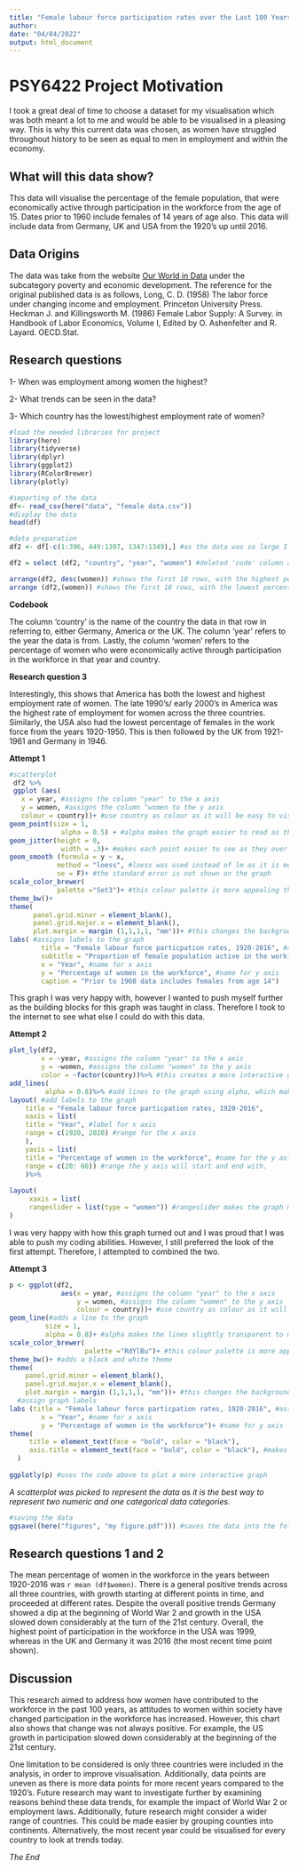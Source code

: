 ```yaml
---
title: "Female labour force participation rates over the Last 100 Years"
author: 
date: "04/04/2022"
output: html_document
---
```


# PSY6422 Project Motivation
I took a great deal of time to choose a dataset for my visualisation which was both meant a lot to me and would be able to be visualised in a pleasing way. This is why this current data was chosen, as women have struggled throughout history to be seen as equal to men in employment and within the economy. 

## What will this data show?
This data will visualise the percentage of the female population, that were economically active through participation in the workforce from the age of 15. Dates prior to 1960 include females of 14 years of age also. This data will include data from Germany, UK and USA from the 1920's up until 2016. 

## Data Origins
The data was take from the website [Our World in Data](https://ourworldindata.org/female-labor-supply) under the subcategory poverty and economic development. The reference for the original published data is as follows, Long, C. D. (1958) The labor force under changing income and employment. Princeton University Press. Heckman J. and Killingsworth M. (1986) Female Labor Supply: A Survey. in Handbook of Labor Economics, Volume I, Edited by O. Ashenfelter and R. Layard. OECD.Stat. 


## Research questions
1- When was employment among women the highest?

2- What trends can be seen in the data?

3- Which country has the lowest/highest employment rate of women?


```r
#load the needed libraries for project
library(here)
library(tidyverse)
library(dplyr)
library(ggplot2)
library(RColorBrewer)
library(plotly)
```


```r
#importing of the data
df<- read_csv(here("data", "female data.csv"))
#display the data
head(df)
```


```r
#data preparation 
df2 <- df[-c(1:396, 449:1307, 1347:1349),] #as the data was so large I decided to pick three countries and delete the other rows. 

df2 = select (df2, "country", "year", "women") #deleted 'code' column as it was not needed.

arrange(df2, desc(women)) #shows the first 10 rows, with the highest percentage of working women.
arrange (df2,(women)) #shows the first 10 rows, with the lowest percentage of working women.
```

**Codebook**

The column 'country' is the name of the country the data in that row in referring to, either Germany, America or the UK. The column 'year' refers to the year the data is from. Lastly, the column 'women' refers to the percentage of women who were economically active through participation in the workforce in that year and country.

**Research question 3**

Interestingly, this shows that America has both the lowest and highest employment rate of women. The late 1990's/ early 2000's in America was the highest rate of employment for women across the three countries. Similarly, the USA also had the lowest percentage of females in the work force from the years 1920-1950. This is then followed by the UK from 1921-1961 and Germany in 1946.

**Attempt 1**
```r
#scatterplot
 df2 %>% 
 ggplot (aes(
   x = year, #assigns the column "year" to the x axis
   y = women, #assigns the column "women to the y axis
   colour = country))+ #use country as colour as it will be easy to visualise on the graph.
geom_point(size = 1, 
             alpha = 0.5) + #alpha makes the graph easier to read as the points are slightly transparent
geom_jitter(height = 0, 
             width = .3)+ #makes each point easier to see as they overlap
geom_smooth (formula = y ~ x, 
            method = "loess", #loess was used instead of lm as it is more visually appealing.
            se = F)+ #the standard error is not shown on the graph
scale_color_brewer(
            palette ="Set3")+ #this colour palette is more appealing than the default colours.
theme_bw()+
theme(
      panel.grid.minor = element_blank(),
      panel.grid.major.x = element_blank(),
      plot.margin = margin (1,1,1,1, "mm"))+ #this changes the background lines to make the graph look cleaner and easier to read.
labs( #assigns labels to the graph
        title = "Female labour force particpation rates, 1920-2016", #assigns a title
        subtitle = "Proportion of female population active in the workforce from age 15",
        x = "Year", #name for x axis
        y = "Percentage of women in the workforce", #name for y axis 
        caption = "Prior to 1960 data includes females from age 14") 
```


This graph I was very happy with, however I wanted to push myself further as the building blocks for this graph was taught in class. Therefore I took to the internet to see what else I could do with this data.

**Attempt 2**
```r
plot_ly(df2,
        x = ~year, #assigns the column "year" to the x axis
        y = ~women, #assigns the column "women" to the y axis
        color = ~factor(country))%>% #this creates a more interactive graph using the package plotly
add_lines(
         alpha = 0.8)%>% #add lines to the graph using alpha, which makes the lines slightly transparent. 
layout( #add labels to the graph
    title = "Female labour force particpation rates, 1920-2016",
    xaxis = list(
    title = "Year", #label for x axis 
    range = c(1920, 2020) #range for the x axis
    ),
    yaxis = list(
    title = "Percentage of women in the workforce", #name for the y axis
    range = c(20: 60)) #range the y axis will start and end with. 
    )%>%
 
layout(
     xaxis = list(
     rangeslider = list(type = "women")) #rangeslider makes the graph more interactive as it allows you to focus on specific time points. 
)

```

I was very happy with how this graph turned out and I was proud that I was able to push my coding abilities. However, I still preferred the look of the first attempt. Therefore, I attempted to combined the two. 


**Attempt 3**
```r

p <- ggplot(df2, 
             aes(x = year, #assigns the column "year" to the x axis
                 y = women, #assigns the column "women" to the y axis
                 colour = country))+ #use country as colour as it will be easy to visualise on the graph.
geom_line(#adds a line to the graph
         size = 1, 
         alpha = 0.8)+ #alpha makes the lines slightly transparent to make for easier reading.
scale_color_brewer(
                   palette ="RdYlBu")+ #this colour palette is more appealing than the default colours.
theme_bw()+ #adds a black and white theme
theme(
    panel.grid.minor = element_blank(),
    panel.grid.major.x = element_blank(),
    plot.margin = margin (1,1,1,1, "mm"))+ #this changes the background lines to make the graph look cleaner and easier to read.
  #assign graph labels
labs (title = "Female labour force particpation rates, 1920-2016", #assigns a title
        x = "Year", #name for x axis
        y = "Percentage of women in the workforce")+ #name for y axis 
theme(
     title = element_text(face = "bold", color = "black"),
     axis.title = element_text(face = "bold", color = "black"), #makes the title and axis titles bold so us able to stand out more
  )
      
ggplotly(p) #uses the code above to plot a more interactive graph

```

*A scatterplot was picked to represent the data as it is the best way to represent two numeric and one categorical data categories.* 

```r
#saving the data
ggsave((here("figures", "my figure.pdf"))) #saves the data into the folder called figures.

```

## Research questions 1 and 2 

The mean percentage of women in the workforce in the years between 1920-2016 was `r mean (df$women)`.
There is a general positive trends across all three countries, with growth starting at different points in time, and proceeded at different rates. Despite the overall positive trends Germany showed a dip at the beginning of World War 2 and growth in the USA slowed down considerably at the turn of the 21st century. Overall, the highest point of participation in the workforce in the USA was 1999, whereas in the UK and Germany it was 2016 (the most recent time point shown). 


## Discussion

This research aimed to address how women have contributed to the workforce in the past 100 years, as attitudes to women within society have changed participation in the workforce has increased. However, this chart also shows that change was not always positive. For example, the US growth in participation slowed down considerably at the beginning of the 21st century.

One limitation to be considered is only three countries were included in the analysis, in order to improve visualisation. Additionally, data points are uneven as there is more data points for more recent years compared to the 1920's. Future research may want to investigate further by examining reasons behind these data trends, for example the impact of World War 2 or employment laws. Additionally, future research might consider a wider range of countries. This could be made easier by grouping counties into continents. Alternatively, the most recent year could be visualised for every country to look at trends today. 

*The End*